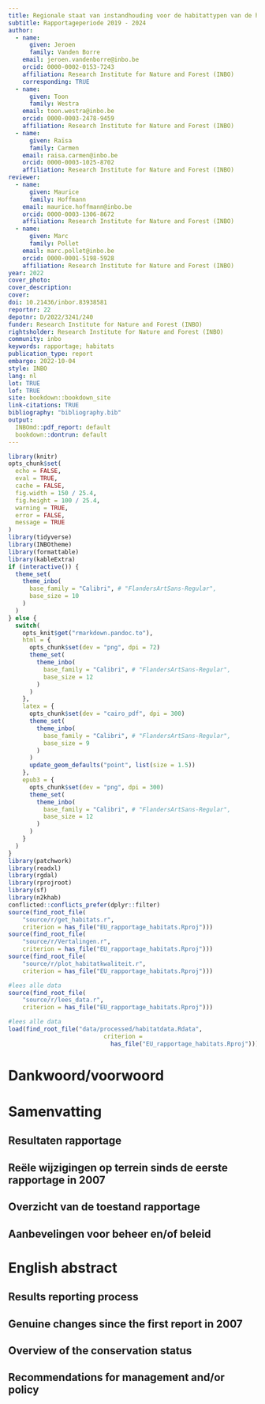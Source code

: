 ```yaml
---
title: Regionale staat van instandhouding voor de habitattypen van de habitatrichtlijn.
subtitle: Rapportageperiode 2019 - 2024
author: 
  - name: 
      given: Jeroen
      family: Vanden Borre
    email: jeroen.vandenborre@inbo.be
    orcid: 0000-0002-0153-7243
    affiliation: Research Institute for Nature and Forest (INBO)
    corresponding: TRUE
  - name: 
      given: Toon
      family: Westra
    email: toon.westra@inbo.be
    orcid: 0000-0003-2478-9459
    affiliation: Research Institute for Nature and Forest (INBO)
  - name: 
      given: Raïsa
      family: Carmen
    email: raisa.carmen@inbo.be
    orcid: 0000-0003-1025-8702
    affiliation: Research Institute for Nature and Forest (INBO)
reviewer:
  - name: 
      given: Maurice
      family: Hoffmann
    email: maurice.hoffmann@inbo.be
    orcid: 0000-0003-1306-8672
    affiliation: Research Institute for Nature and Forest (INBO)
  - name: 
      given: Marc
      family: Pollet
    email: marc.pollet@inbo.be
    orcid: 0000-0001-5198-5928
    affiliation: Research Institute for Nature and Forest (INBO)
year: 2022
cover_photo: 
cover_description: 
cover: 
doi: 10.21436/inbor.83938581
reportnr: 22
depotnr: D/2022/3241/240
funder: Research Institute for Nature and Forest (INBO) 
rightsholder: Research Institute for Nature and Forest (INBO)
community: inbo
keywords: rapportage; habitats
publication_type: report
embargo: 2022-10-04
style: INBO
lang: nl
lot: TRUE
lof: TRUE
site: bookdown::bookdown_site
link-citations: TRUE
bibliography: "bibliography.bib"
output:
  INBOmd::pdf_report: default
  bookdown::dontrun: default
---
```




```r
library(knitr)
opts_chunk$set(
  echo = FALSE,
  eval = TRUE,
  cache = FALSE,
  fig.width = 150 / 25.4,
  fig.height = 100 / 25.4,
  warning = TRUE,
  error = FALSE,
  message = TRUE
)
library(tidyverse)
library(INBOtheme)
library(formattable)
library(kableExtra)
if (interactive()) {
  theme_set(
    theme_inbo(
      base_family = "Calibri", # "FlandersArtSans-Regular",
      base_size = 10
    )
  )
} else {
  switch(
    opts_knit$get("rmarkdown.pandoc.to"),
    html = {
      opts_chunk$set(dev = "png", dpi = 72)
      theme_set(
        theme_inbo(
          base_family = "Calibri", # "FlandersArtSans-Regular",
          base_size = 12
        )
      )
    },
    latex = {
      opts_chunk$set(dev = "cairo_pdf", dpi = 300)
      theme_set(
        theme_inbo(
          base_family = "Calibri", # "FlandersArtSans-Regular",
          base_size = 9
        )
      )
      update_geom_defaults("point", list(size = 1.5))
    },
    epub3 = {
      opts_chunk$set(dev = "png", dpi = 300)
      theme_set(
        theme_inbo(
          base_family = "Calibri", # "FlandersArtSans-Regular",
          base_size = 12
        )
      )
    }
  )
}
library(patchwork)
library(readxl)
library(rgdal)
library(rprojroot)
library(sf)
library(n2khab)
conflicted::conflicts_prefer(dplyr::filter)
source(find_root_file(
    "source/r/get_habitats.r",
    criterion = has_file("EU_rapportage_habitats.Rproj")))
source(find_root_file(
    "source/r/Vertalingen.r",
    criterion = has_file("EU_rapportage_habitats.Rproj")))
source(find_root_file(
    "source/r/plot_habitatkwaliteit.r",
    criterion = has_file("EU_rapportage_habitats.Rproj")))

```
```r
#lees alle data
source(find_root_file(
    "source/r/lees_data.r",
    criterion = has_file("EU_rapportage_habitats.Rproj")))
```
```r
#lees alle data
load(find_root_file("data/processed/habitatdata.Rdata", 
                           criterion = 
                             has_file("EU_rapportage_habitats.Rproj")))
```

# Dankwoord/voorwoord {-}


# Samenvatting {-}

## Resultaten rapportage {-}

## Reële wijzigingen op terrein sinds de eerste rapportage in 2007 {-}

## Overzicht van de toestand rapportage {-}

## Aanbevelingen voor beheer en/of beleid {-}

# English abstract {-}

## Results reporting process {-}

## Genuine changes since the first report in 2007 {-}

## Overview of the conservation status {-}

## Recommendations for management and/or policy {-}
